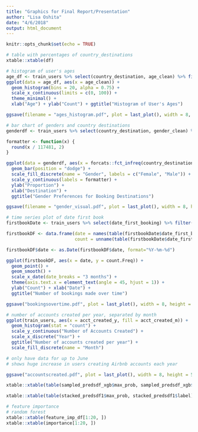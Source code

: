```yaml
---
title: "Graphics for Final Report/Presentation"
author: "Lisa Oshita"
date: "4/6/2018"
output: html_document
---
```


```r
knitr::opts_chunk$set(echo = TRUE)
```

```r
# table with percentages of country_destinations
xtable::xtable(df)
```

```r
# histogram of user's ages 
age_df <- train_users %>% select(country_destination, age_clean) %>% filter(age_clean > 0)
ggplot(data = age_df, aes(x = age_clean)) + 
  geom_histogram(bins = 20, alpha = 0.75) + 
  scale_x_continuous(limits = c(0, 100)) + 
  theme_minimal() + 
  xlab("Age") + ylab("Count") + ggtitle("Histogram of User's Ages")

ggsave(filename = "ages_histogram.pdf", plot = last_plot(), width = 8, height = 5)
```


```r
# bar chart of genders and country destinations 
genderdf <- train_users %>% select(country_destination, gender_clean) %>% filter(gender_clean != "unknown")

formatter <- function(x) {
  round(x / 117481, 2)
}

ggplot(data = genderdf, aes(x = forcats::fct_infreq(country_destination), fill = gender_clean)) + 
  geom_bar(position = "dodge") + 
  scale_fill_discrete(name = "Gender", labels = c("Female", "Male")) + 
  scale_y_continuous(labels = formatter) + 
  ylab("Proportion") + 
  xlab("Destination") + 
  ggtitle("Gender Preferences for Booking Destinations")

ggsave(filename = "gender_visual.pdf", plot = last_plot(), width = 8, height = 5)
```

```r
# time series plot of date first book 
firstbookDate <- train_users %>% select(date_first_booking) %>% filter(date_first_booking != "")

firstbookDF <- data.frame(date = names(table(firstbookDate$date_first_booking)),
                          count = unname(table(firstbookDate$date_first_booking)))

firstbookDF$date <- as.Date(firstbookDF$date, format="%Y-%m-%d")

ggplot(firstbookDF, aes(x = date, y = count.Freq)) + 
  geom_point() + 
  geom_smooth() + 
  scale_x_date(date_breaks = "3 months") + 
  theme(axis.text.x = element_text(angle = 45, hjust = 1)) + 
  ylab("Count") + xlab("Date") + 
  ggtitle("Number of bookings made over time")

ggsave("bookingsovertime.pdf", plot = last_plot(), width = 8, height = 5)
```

```r
# number of accounts created per year, separated by month 
ggplot(train_users, aes(x = acct_created_y, fill = acct_created_m)) + 
  geom_histogram(stat = "count") + 
  scale_y_continuous("Number of Accounts Created") + 
  scale_x_discrete("Year") + 
  ggtitle("Number of accounts created per year") + 
  scale_fill_discrete(name = "Month")

# only have data for up to June 
# shows huge increase in users creating Airbnb accounts each year 

ggsave("accountscreated.pdf", plot = last_plot(), width = 8, height = 5)
```



```r
xtable::xtable(table(sampled_predsdf_xgb$max_prob, sampled_predsdf_xgb$label))
```


```r
xtable::xtable(table(stacked_predsdf1$max_prob, stacked_predsdf1$label))
```

```r
# feature importance 
# random forest
xtable::xtable(feature_imp_df[1:20, ])
xtable::xtable(importance[1:20, ])
```








